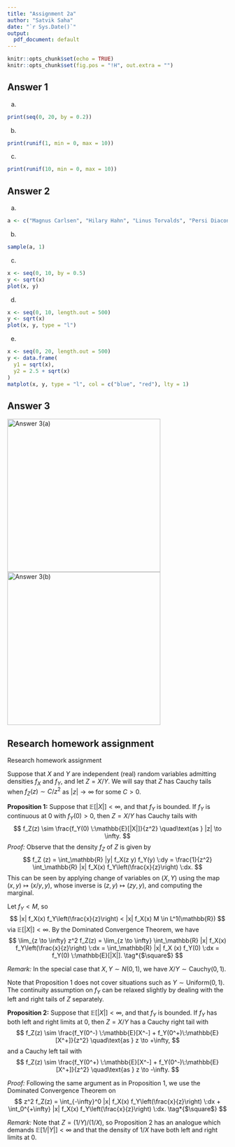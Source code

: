 ```yaml
---
title: "Assignment 2a"
author: "Satvik Saha"
date: "`r Sys.Date()`"
output:
  pdf_document: default
---
```


```r
knitr::opts_chunk$set(echo = TRUE)
knitr::opts_chunk$set(fig.pos = "!H", out.extra = "")
```

## Answer 1

(a)
```r
print(seq(0, 20, by = 0.2))
```

(b)
```r
print(runif(1, min = 0, max = 10))
```

(c)
```r
print(runif(10, min = 0, max = 10))
```


## Answer 2

(a)
```r
a <- c("Magnus Carlsen", "Hilary Hahn", "Linus Torvalds", "Persi Diaconis")
```

(b)
```r
sample(a, 1)
```

(c)
```r
x <- seq(0, 10, by = 0.5)
y <- sqrt(x)
plot(x, y)

```

(d)
```r
x <- seq(0, 10, length.out = 500)
y <- sqrt(x)
plot(x, y, type = "l")

```

(e)
```r
x <- seq(0, 20, length.out = 500)
y <- data.frame(
  y1 = sqrt(x),
  y2 = 2.5 + sqrt(x)
)
matplot(x, y, type = "l", col = c("blue", "red"), lty = 1)
```


## Answer 3

![Answer 3(a)](2a3a.jpg){width=350px}
![Answer 3(b)](2a3b.jpg){width=350px}

## Research homework assignment
Research homework assignment

Suppose that $X$ and $Y$ are independent (real) random variables admitting
densities $f_X$ and $f_Y$, and let $Z = X/Y$.
We will say that $Z$ has Cauchy tails when $f_Z (z) \sim C/z^2$ as $|z| \to
\infty$ for some $C > 0$.

**Proposition 1:** Suppose that $\mathbb{E}[|X|] < \infty$, and that $f_Y$ is bounded.
If $f_Y$ is continuous at $0$ with $f_Y(0) > 0$, then $Z = X/Y$ has Cauchy tails with $$
  f_Z(z) \sim \frac{f_Y(0) \:\mathbb{E}[|X|]}{z^2} \quad\text{as } |z| \to \infty.
$$
_Proof:_ Observe that the density $f_Z$ of $Z$ is given by $$
  f_Z (z) = \int_\mathbb{R} |y| f_X(z y) f_Y(y) \:dy
    = \frac{1}{z^2} \int_\mathbb{R} |x| f_X(x) f_Y\left(\frac{x}{z}\right) \:dx.
$$
This can be seen by applying change of variables on $(X, Y)$ using the map
$(x, y) \mapsto (x/y, y)$, whose inverse is $(z, y) \mapsto (z y, y)$, and computing
the marginal.

Let $f_Y < M$, so $$
  |x| f_X(x) f_Y\left(\frac{x}{z}\right) < |x| f_X(x) M \in L^1(\mathbb{R})
$$ via $\mathbb{E}[|X|] < \infty$.
By the Dominated Convergence Theorem, we have $$
  \lim_{z \to \infty} z^2 f_Z(z)
    = \lim_{z \to \infty} \int_\mathbb{R} |x| f_X(x) f_Y\left(\frac{x}{z}\right) \:dx
    = \int_\mathbb{R} |x| f_X (x) f_Y(0) \:dx
    = f_Y(0) \:\mathbb{E}[|X|]. \tag*{$\square$}
$$

_Remark:_ In the special case that $X, Y \sim N(0, 1)$, we have $X/Y \sim \text{Cauchy}(0, 1)$.

Note that Proposition 1 does not cover situations such as $Y \sim \text{Uniform}(0, 1)$.
The continuity assumption on $f_Y$ can be relaxed slightly by dealing with the left and right tails of $Z$ separately.

**Proposition 2:** Suppose that $\mathbb{E}[|X|] < \infty$, and that $f_Y$ is bounded.
If $f_Y$ has both left and right limits at $0$, then $Z = X/Y$ has a Cauchy right tail with $$
  f_Z(z) \sim \frac{f_Y(0^-) \:\mathbb{E}[X^-] + f_Y(0^+)\:\mathbb{E}[X^+]}{z^2} \quad\text{as } z \to +\infty,
$$
and a Cauchy left tail with $$
  f_Z(z) \sim \frac{f_Y(0^+) \:\mathbb{E}[X^-] + f_Y(0^-)\:\mathbb{E}[X^+]}{z^2} \quad\text{as } z \to -\infty.
$$

_Proof:_ Following the same argument as in Proposition 1, we use the Dominated Convergence Theorem on $$
  z^2 f_Z(z)
    = \int_{-\infty}^0 |x| f_X(x) f_Y\left(\frac{x}{z}\right) \:dx
      + \int_0^{+\infty} |x| f_X(x) f_Y\left(\frac{x}{z}\right) \:dx. \tag*{$\square$}
$$

_Remark:_ Note that $Z = (1/Y) / (1/X)$, so Proposition 2 has an analogue which demands $\mathbb{E}[1/|Y|] < \infty$ and that the density of $1/X$ have both left and right limits at $0$.